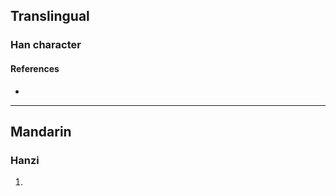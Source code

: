{{character info/new}}
==Translingual==

===Han character===
{{Han char|rn=85|rad=水|as=19|sn=22|four=30111|canj=EICY,EIDY|ids=⿰氵靡}}

====References====
* {{Han ref|kx=0663.190|dkj=18781|dj=1072.130|hdz=31796.030|uh=7056|ud=28758|bh=F6E9|bd=63209}}

----

==Mandarin==

===Hanzi===
{{cmn-hanzi|pin=[[mǐ]] ([[mi3]])|wg=mi<sup>3</sup>}}

# {{defn|lang=cmn|sort=水19}}
